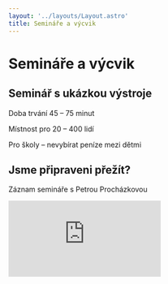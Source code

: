 ```yaml
---
layout: '../layouts/Layout.astro'
title: Semináře a výcvik
---
```


# Semináře a výcvik

## Seminář s ukázkou výstroje

Doba trvání 45 – 75 minut

Místnost pro 20 – 400 lidí

Pro školy – nevybírat peníze mezi dětmi

## Jsme připraveni přežít?

Záznam semináře s Petrou Procházkovou

<iframe class="aspect-video w-full" src="https://www.youtube.com/embed/a2p2Va6263o?si=R3Cg9jrtamXTokEq" title="YouTube video player" frameborder="0" allow="accelerometer; autoplay; clipboard-write; encrypted-media; gyroscope; picture-in-picture; web-share" referrerpolicy="strict-origin-when-cross-origin" allowfullscreen></iframe>